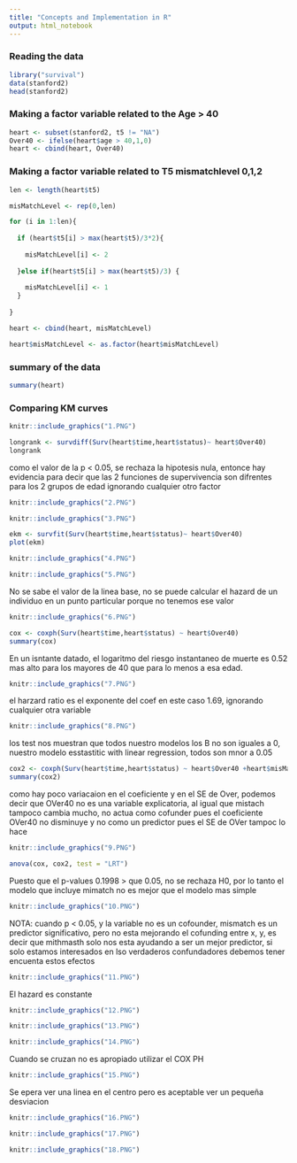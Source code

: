 ```yaml
---
title: "Concepts and Implementation in R"
output: html_notebook
---
```




### Reading the data


```r
library("survival")
data(stanford2)
head(stanford2)

```
### Making a factor variable related to the Age > 40

```r

heart <- subset(stanford2, t5 != "NA")
Over40 <- ifelse(heart$age > 40,1,0)
heart <- cbind(heart, Over40)


```

### Making a factor variable related to T5 mismatchlevel 0,1,2


```r
len <- length(heart$t5)

misMatchLevel <- rep(0,len)

for (i in 1:len){
  
  if (heart$t5[i] > max(heart$t5)/3*2){
    
    misMatchLevel[i] <- 2
    
  }else if(heart$t5[i] > max(heart$t5)/3) {
    
    misMatchLevel[i] <- 1
  }
  
}

heart <- cbind(heart, misMatchLevel)

heart$misMatchLevel <- as.factor(heart$misMatchLevel)

```

### summary of the data

```r
summary(heart)
```
### Comparing KM curves

```r
knitr::include_graphics("1.PNG")
```

```r
longrank <- survdiff(Surv(heart$time,heart$status)~ heart$Over40)
longrank
```
como el valor de la p < 0.05, se rechaza la hipotesis nula, entonce hay evidencia para decir que las 2 funciones de supervivencia son difrentes para los 2 grupos de edad ignorando cualquier otro factor

```r
knitr::include_graphics("2.PNG")
```

```r
knitr::include_graphics("3.PNG")
```

```r
ekm <- survfit(Surv(heart$time,heart$status)~ heart$Over40)
plot(ekm)
```

```r
knitr::include_graphics("4.PNG")
```


```r
knitr::include_graphics("5.PNG")
```
No se sabe el valor de la linea base, no se puede calcular el hazard de un individuo en un punto particular porque no tenemos ese valor

```r
knitr::include_graphics("6.PNG")
```

```r
cox <- coxph(Surv(heart$time,heart$status) ~ heart$Over40)
summary(cox)
```
En un isntante datado, el logaritmo del riesgo instantaneo de muerte es 0.52 mas alto para los mayores de 40 que para lo menos a esa edad.


```r
knitr::include_graphics("7.PNG")
```

el harzard ratio es el exponente del coef en este caso 1.69, ignorando cualquier otra variable

```r
knitr::include_graphics("8.PNG")
```

los test nos muestran que todos nuestro modelos los B no son iguales a 0, nuestro modelo esstastitic with linear regression, todos son mnor a 0.05

```r
cox2 <- coxph(Surv(heart$time,heart$status) ~ heart$Over40 +heart$misMatchLevel)
summary(cox2)
```

como hay poco variacaion en el coeficiente y en el SE de Over, podemos decir que OVer40 no es una variable explicatoria, al igual que mistach tampoco cambia mucho, no actua como cofunder pues el coeficiente OVer40 no disminuye y no como un predictor pues el SE de OVer tampoc lo hace


```r
knitr::include_graphics("9.PNG")
```
```r
anova(cox, cox2, test = "LRT")
```
Puesto que el p-values 0.1998 > que 0.05, no se rechaza H0, por lo tanto el modelo que incluye mimatch no es mejor que el modelo mas simple



```r
knitr::include_graphics("10.PNG")
```

NOTA: cuando p < 0.05, y la variable no es un cofounder, mismatch es un predictor significativo, pero no esta mejorando el cofunding entre x, y, es decir que mithmasth solo nos esta ayudando a ser un mejor predictor, si solo estamos interesados en lso verdaderos confundadores debemos tener encuenta estos efectos 
```r
knitr::include_graphics("11.PNG")
```


El hazard es constante

```r
knitr::include_graphics("12.PNG")
```
```r
knitr::include_graphics("13.PNG")
```
```r
knitr::include_graphics("14.PNG")
```
Cuando se cruzan no es apropiado utilizar el COX PH

```r
knitr::include_graphics("15.PNG")
```

Se epera ver una linea en el centro pero es aceptable ver un pequeña desviacion
```r
knitr::include_graphics("16.PNG")
````

```r
knitr::include_graphics("17.PNG")
````

```r
knitr::include_graphics("18.PNG")
````
